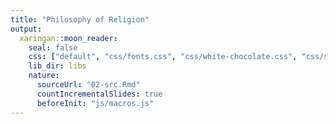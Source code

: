 ```yaml
---
title: "Philosophy of Religion"
output:
  xaringan::moon_reader:
    seal: false
    css: ["default", "css/fonts.css", "css/white-chocolate.css", "css/slides.css"]
    lib_dir: libs
    nature:
      sourceUrl: "02-src.Rmd"
      countIncrementalSlides: true
      beforeInit: "js/macros.js" 
---
```

